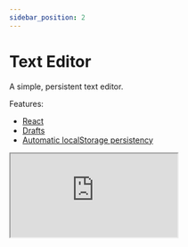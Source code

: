 ```yaml
---
sidebar_position: 2
---
```


# Text Editor

A simple, persistent text editor.

Features:

- [React](https://reactjs.org/)
- [Drafts](/getting-started/drafts)
- [Automatic localStorage persistency](/advanced/local-storage)

<iframe
  style={{ width: '100%', height: 600 }}
  src="https://stackblitz.com/edit/superstate-persistent-text-editor?embed=1&file=src/app.tsx"
/>
